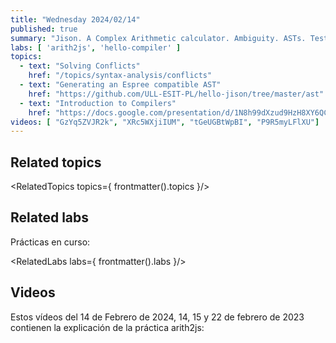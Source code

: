 ```yaml
---
title: "Wednesday 2024/02/14"
published: true
summary: "Jison. A Complex Arithmetic calculator. Ambiguity. ASTs. Testing, Mocking, Coverage."
labs: [ 'arith2js', 'hello-compiler' ]
topics: 
  - text: "Solving Conflicts"
    href: "/topics/syntax-analysis/conflicts"
  - text: "Generating an Espree compatible AST"
    href: "https://github.com/ULL-ESIT-PL/hello-jison/tree/master/ast"
  - text: "Introduction to Compilers"
    href: "https://docs.google.com/presentation/d/1N8h99dXzud9HzH8XY6QCZSmATCAWXtZebuqRTiy8qMU/edit?usp=sharing"
videos: [ "GzYq5ZVJR2k", "XRc5WXjiIUM", "tGeUGBtWpBI", "P9R5myLFlXU"]
---
```



## Related topics

<RelatedTopics topics={ frontmatter().topics }/>

## Related labs

Prácticas en curso:

<RelatedLabs labs={ frontmatter().labs }/>

## Videos

Estos vídeos del 14 de Febrero de 2024, 14, 15 y 22 de febrero de 2023 contienen la explicación de la práctica arith2js:

<Videos ids={frontmatter().videos}></Videos>

